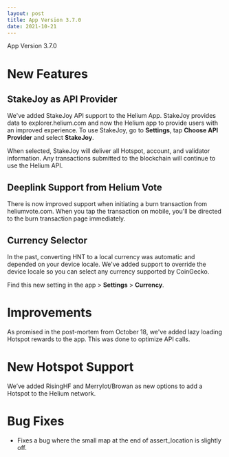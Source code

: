 ```yaml
---
layout: post
title: App Version 3.7.0
date: 2021-10-21
---
```


App Version 3.7.0

# New Features

## StakeJoy as API Provider

We've added StakeJoy API support to the Helium App. StakeJoy provides data to explorer.helium.com
and now the Helium app to provide users with an improved experience. To use StakeJoy, go to
**Settings**, tap **Choose API Provider** and select **StakeJoy**.

When selected, StakeJoy will deliver all Hotspot, account, and validator information. Any
transactions submitted to the blockchain will continue to use the Helium API.

## Deeplink Support from Helium Vote

There is now improved support when initiating a burn transaction from heliumvote.com. When you tap
the transaction on mobile, you'll be directed to the burn transaction page immediately.

## Currency Selector

In the past, converting HNT to a local currency was automatic and depended on your device locale.
We've added support to override the device locale so you can select any currency supported by
CoinGecko.

Find this new setting in the app > **Settings** > **Currency**.

# Improvements

As promised in the post-mortem from October 18, we've added lazy loading Hotspot rewards to the app.
This was done to optimize API calls.

# New Hotspot Support

We’ve added RisingHF and MerryIot/Browan as new options to add a Hotspot to the Helium network.

# Bug Fixes

- Fixes a bug where the small map at the end of assert_location is slightly off.
